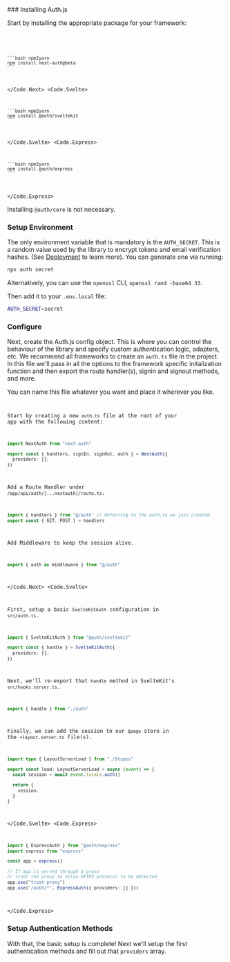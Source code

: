 
<Steps>
### Installing Auth.js

Start by installing the appropriate package for your framework:

<Code>
  <Code.Next>
    
    ```bash npm2yarn
    npm install next-auth@beta
    ```

  </Code.Next>
  <Code.Svelte>
  
    ```bash npm2yarn
    npm install @auth/sveltekit
    ```
  </Code.Svelte>
  <Code.Express>
  
    ```bash npm2yarn
    npm install @auth/express
    ```
  
  </Code.Express>
</Code>

<Callout type="info">Installing `@auth/core` is not necessary.</Callout>

### Setup Environment

The only environment variable that is mandatory is the `AUTH_SECRET`. This is a random value used by the library to encrypt tokens and email
verification hashes. (See [Deployment](/getting-started/deployment) to learn more). You can generate one via running:

```bash
npx auth secret
```

Alternatively, you can use the `openssl` CLI, `openssl rand -base64 33`.

Then add it to your `.env.local` file:

```bash filename=".env.local"
AUTH_SECRET=secret
```

### Configure

Next, create the Auth.js config object. This is where you can control the behaviour of the library and specify custom authentication logic, adapters, etc. We recommend all frameworks to create an `auth.ts` file in the project. In this file we'll pass in all the options to the framework specific initalization function and then export the route handler(s), signin and signout methods, and more.

<Callout type="info">
  You can name this file whatever you want and place it wherever you like.
</Callout>

<Code>
  <Code.Next>

Start by creating a new `auth.ts` file at the root of your app with the following content:

```ts filename="./auth.ts"
import NextAuth from "next-auth"

export const { handlers, signIn, signOut, auth } = NextAuth({
  providers: [],
})
```

Add a Route Handler under `/app/api/auth/[...nextauth]/route.ts`.

```ts filename="./app/api/auth/[...nextauth]/route.ts"
import { handlers } from "@/auth" // Referring to the auth.ts we just created
export const { GET, POST } = handlers
```

Add Middleware to keep the session alive.

```ts filename="./middleware.ts"
export { auth as middleware } from "@/auth"
```

  </Code.Next>
  <Code.Svelte>

First, setup a basic `SvelteKitAuth` configuration in `src/auth.ts`.

```ts filename="./src/auth.ts"
import { SvelteKitAuth } from "@auth/sveltekit"

export const { handle } = SvelteKitAuth({
  providers: [],
})
```

Next, we'll re-export that `handle` method in SvelteKit's `src/hooks.server.ts`.

```ts filename="./src/hooks.server.ts"
export { handle } from "./auth"
```

Finally, we can add the session to our `$page` store in the `+layout.server.ts` file(s).

```ts filename="./src/routes/+layout.server.ts" {4}
import type { LayoutServerLoad } from "./$types"

export const load: LayoutServerLoad = async (event) => {
  const session = await event.locals.auth()

  return {
    session,
  }
}
```

  </Code.Svelte>
  <Code.Express>

```ts filename="./src/routes/auth.route.ts"
import { ExpressAuth } from "@auth/express"
import express from "express"

const app = express()

// If app is served through a proxy
// trust the proxy to allow HTTPS protocol to be detected
app.use("trust proxy")
app.use("/auth/*", ExpressAuth({ providers: [] }))
```

  </Code.Express>
</Code>

### Setup Authentication Methods

With that, the basic setup is complete! Next we'll setup the first authentication methods and fill out that `providers` array.

</Steps>
